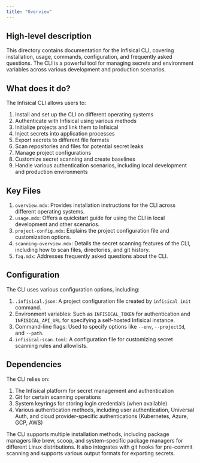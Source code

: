 ```yaml
---
title: "Overview"
---
```


## High-level description
This directory contains documentation for the Infisical CLI, covering installation, usage, commands, configuration, and frequently asked questions. The CLI is a powerful tool for managing secrets and environment variables across various development and production scenarios.

## What does it do?
The Infisical CLI allows users to:

1. Install and set up the CLI on different operating systems
2. Authenticate with Infisical using various methods
3. Initialize projects and link them to Infisical
4. Inject secrets into application processes
5. Export secrets to different file formats
6. Scan repositories and files for potential secret leaks
7. Manage project configurations
8. Customize secret scanning and create baselines
9. Handle various authentication scenarios, including local development and production environments

## Key Files
1. `overview.mdx`: Provides installation instructions for the CLI across different operating systems.
2. `usage.mdx`: Offers a quickstart guide for using the CLI in local development and other scenarios.
3. `project-config.mdx`: Explains the project configuration file and customization options.
4. `scanning-overview.mdx`: Details the secret scanning features of the CLI, including how to scan files, directories, and git history.
5. `faq.mdx`: Addresses frequently asked questions about the CLI.

## Configuration
The CLI uses various configuration options, including:

1. `.infisical.json`: A project configuration file created by `infisical init` command.
2. Environment variables: Such as `INFISICAL_TOKEN` for authentication and `INFISICAL_API_URL` for specifying a self-hosted Infisical instance.
3. Command-line flags: Used to specify options like `--env`, `--projectId`, and `--path`.
4. `infisical-scan.toml`: A configuration file for customizing secret scanning rules and allowlists.

## Dependencies
The CLI relies on:

1. The Infisical platform for secret management and authentication
2. Git for certain scanning operations
3. System keyrings for storing login credentials (when available)
4. Various authentication methods, including user authentication, Universal Auth, and cloud provider-specific authentications (Kubernetes, Azure, GCP, AWS)

The CLI supports multiple installation methods, including package managers like brew, scoop, and system-specific package managers for different Linux distributions. It also integrates with git hooks for pre-commit scanning and supports various output formats for exporting secrets.